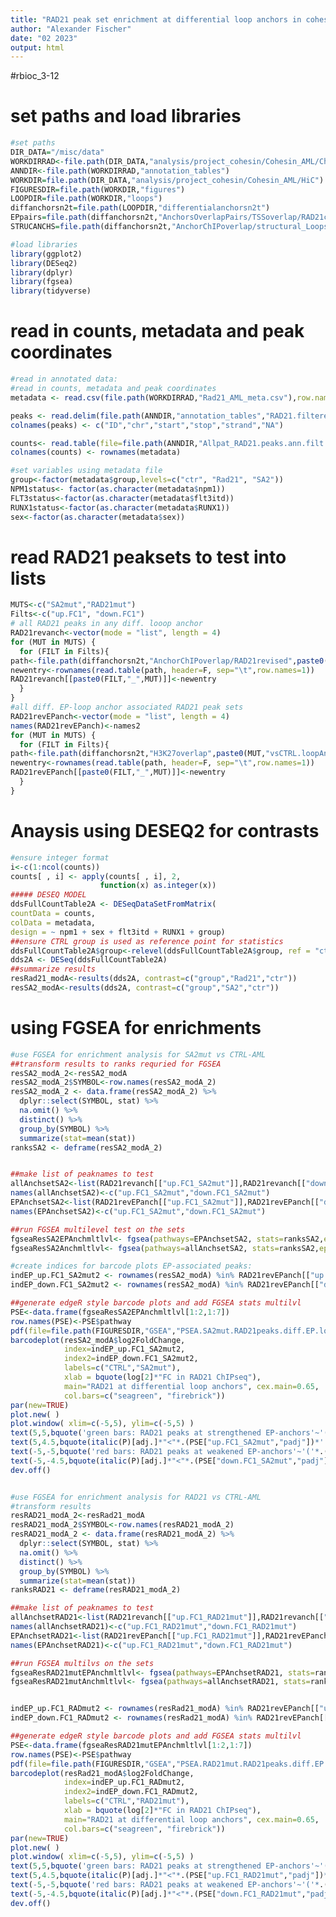 ```yaml
---
title: "RAD21 peak set enrichment at differential loop anchors in cohesin-mut AML"
author: "Alexander Fischer"
date: "02 2023"
output: html
---
```

#rbioc_3-12

# set paths and load libraries
```r
#set paths
DIR_DATA="/misc/data"
WORKDIRRAD<-file.path(DIR_DATA,"analysis/project_cohesin/Cohesin_AML/ChIP_analysis")
ANNDIR<-file.path(WORKDIRRAD,"annotation_tables")
WORKDIR=file.path(DIR_DATA,"analysis/project_cohesin/Cohesin_AML/HiC")
FIGURESDIR=file.path(WORKDIR,"figures")
LOOPDIR=file.path(WORKDIR,"loops")
diffanchorsn2t=file.path(LOOPDIR,"differentialanchorsn2t")
EPpairs=file.path(diffanchorsn2t,"AnchorsOverlapPairs/TSSoverlap/RAD21centred") #regulatory diff loops
STRUCANCHS=file.path(diffanchorsn2t,"AnchorChIPoverlap/structural_Loops") #structural diff loops

#load libraries
library(ggplot2)
library(DESeq2)
library(dplyr)
library(fgsea)
library(tidyverse)
```

# read in counts, metadata and peak coordinates
```r
#read in annotated data:
#read in counts, metadata and peak coordinates
metadata <- read.csv(file.path(WORKDIRRAD,"Rad21_AML_meta.csv"),row.names="X...ChIP.ID")

peaks <- read.delim(file.path(ANNDIR,"annotation_tables","RAD21.filtered.peaks.Rinput.txt"), header=F)
colnames(peaks) <- c("ID","chr","start","stop","strand","NA")

counts<- read.table(file=file.path(ANNDIR,"Allpat_RAD21.peaks.ann.filt.Rinput.txt"), header=T, sep="\t", row.names=1)
colnames(counts) <- rownames(metadata)

#set variables using metadata file 
group<-factor(metadata$group,levels=c("ctr", "Rad21", "SA2"))
NPM1status<- factor(as.character(metadata$npm1))
FLT3status<-factor(as.character(metadata$flt3itd))
RUNX1status<-factor(as.character(metadata$RUNX1))
sex<-factor(as.character(metadata$sex))
```


# read RAD21 peaksets to test into lists
```r
MUTS<-c("SA2mut","RAD21mut")
Filts<-c("up.FC1", "down.FC1")
# all RAD21 peaks in any diff. looop anchor
RAD21revanch<-vector(mode = "list", length = 4)
for (MUT in MUTS) {
  for (FILT in Filts){
path<-file.path(diffanchorsn2t,"AnchorChIPoverlap/RAD21revised",paste0(MUT,"vsCTRL.loopAnchors.red.", FILT, ".n2t.RAD21centered.pos.txt"))
newentry<-rownames(read.table(path, header=F, sep="\t",row.names=1))
RAD21revanch[[paste0(FILT,"_",MUT)]]<-newentry
  }
}
#all diff. EP-loop anchor associated RAD21 peak sets
RAD21revEPanch<-vector(mode = "list", length = 4)
names(RAD21revEPanch)<-names2
for (MUT in MUTS) {
  for (FILT in Filts){
path<-file.path(diffanchorsn2t,"H3K27overlap",paste0(MUT,"vsCTRL.loopAnchors.red.", FILT, ".H3K27accentred.RAD21revcentred.pos.txt"))
newentry<-rownames(read.table(path, header=F, sep="\t",row.names=1))
RAD21revEPanch[[paste0(FILT,"_",MUT)]]<-newentry
  }
}
```

# Anaysis using DESEQ2 for contrasts
```r
#ensure integer format
i<-c(1:ncol(counts))
counts[ , i] <- apply(counts[ , i], 2,
                    function(x) as.integer(x))
##### DESEQ MODEL
ddsFullCountTable2A <- DESeqDataSetFromMatrix(
countData = counts,
colData = metadata,
design = ~ npm1 + sex + flt3itd + RUNX1 + group)
##ensure CTRL group is used as reference point for statistics
ddsFullCountTable2A$group<-relevel(ddsFullCountTable2A$group, ref = "ctr")
dds2A <- DESeq(ddsFullCountTable2A)
##summarize results
resRad21_modA<-results(dds2A, contrast=c("group","Rad21","ctr"))
resSA2_modA<-results(dds2A, contrast=c("group","SA2","ctr"))
```

# using FGSEA for enrichments
```r
#use FGSEA for enrichment analysis for SA2mut vs CTRL-AML
##transform results to ranks requried for FGSEA
resSA2_modA_2<-resSA2_modA
resSA2_modA_2$SYMBOL<-row.names(resSA2_modA_2)
resSA2_modA_2 <- data.frame(resSA2_modA_2) %>% 
  dplyr::select(SYMBOL, stat) %>% 
  na.omit() %>% 
  distinct() %>% 
  group_by(SYMBOL) %>% 
  summarize(stat=mean(stat))
ranksSA2 <- deframe(resSA2_modA_2)


##make list of peaknames to test
allAnchsetSA2<-list(RAD21revanch[["up.FC1_SA2mut"]],RAD21revanch[["down.FC1_SA2mut"]])
names(allAnchsetSA2)<-c("up.FC1_SA2mut","down.FC1_SA2mut")
EPAnchsetSA2<-list(RAD21revEPanch[["up.FC1_SA2mut"]],RAD21revEPanch[["down.FC1_SA2mut"]])
names(EPAnchsetSA2)<-c("up.FC1_SA2mut","down.FC1_SA2mut")

##run FGSEA multilevel test on the sets
fgseaResSA2EPAnchmltlvl<- fgsea(pathways=EPAnchsetSA2, stats=ranksSA2,eps=0)
fgseaResSA2Anchmltlvl<- fgsea(pathways=allAnchsetSA2, stats=ranksSA2,eps=0)

#create indices for barcode plots EP-associated peaks:
indEP_up.FC1_SA2mut2 <- rownames(resSA2_modA) %in% RAD21revEPanch[["up.FC1_SA2mut"]]
indEP_down.FC1_SA2mut2 <- rownames(resSA2_modA) %in% RAD21revEPanch[["down.FC1_SA2mut"]]

##generate edgeR style barcode plots and add FGSEA stats multilvl
PSE<-data.frame(fgseaResSA2EPAnchmltlvl[1:2,1:7])
row.names(PSE)<-PSE$pathway
pdf(file=file.path(FIGURESDIR,"GSEA","PSEA.SA2mut.RAD21peaks.diff.EP.loopanchors.FC1.barcodeplot.FGSEAmltlvl.pdf"), height=6, width=6)
barcodeplot(resSA2_modA$log2FoldChange, 
            index=indEP_up.FC1_SA2mut2, 
            index2=indEP_down.FC1_SA2mut2, 
            labels=c("CTRL","SA2mut"),
            xlab = bquote(log[2]*"FC in RAD21 ChIPseq"), 
            main="RAD21 at differential loop anchors", cex.main=0.65,
            col.bars=c("seagreen", "firebrick"))
par(new=TRUE)
plot.new( )
plot.window( xlim=c(-5,5), ylim=c(-5,5) )
text(5,5,bquote('green bars: RAD21 peaks at strengthened EP-anchors'~'('*.(PSE["up.FC1_SA2mut","size"])*')'), adj = c(1,.3),cex=1)
text(5,4.5,bquote(italic(P)[adj.]*"<"*.(PSE["up.FC1_SA2mut","padj"])*' NES:'*.(PSE["up.FC1_SA2mut","NES"])), adj = c(1,.5),cex=1.5)
text(-5,-5,bquote('red bars: RAD21 peaks at weakened EP-anchors'~'('*.(PSE["down.FC1_SA2mut","size"])*')'), adj = c(0,.5),cex=1)
text(-5,-4.5,bquote(italic(P)[adj.]*"<"*.(PSE["down.FC1_SA2mut","padj"])*' NES:'*.(PSE["down.FC1_SA2mut","NES"])), adj = c(0,.5),cex=1.5)
dev.off()


#use FGSEA for enrichment analysis for RAD21 vs CTRL-AML
#transform results
resRAD21_modA_2<-resRad21_modA
resRAD21_modA_2$SYMBOL<-row.names(resRAD21_modA_2)
resRAD21_modA_2 <- data.frame(resRAD21_modA_2) %>% 
  dplyr::select(SYMBOL, stat) %>% 
  na.omit() %>% 
  distinct() %>% 
  group_by(SYMBOL) %>% 
  summarize(stat=mean(stat))
ranksRAD21 <- deframe(resRAD21_modA_2)

##make list of peaknames to test
allAnchsetRAD21<-list(RAD21revanch[["up.FC1_RAD21mut"]],RAD21revanch[["down.FC1_RAD21mut"]])
names(allAnchsetRAD21)<-c("up.FC1_RAD21mut","down.FC1_RAD21mut")
EPAnchsetRAD21<-list(RAD21revEPanch[["up.FC1_RAD21mut"]],RAD21revEPanch[["down.FC1_RAD21mut"]])
names(EPAnchsetRAD21)<-c("up.FC1_RAD21mut","down.FC1_RAD21mut")

##run FGSEA multilvs on the sets         
fgseaResRAD21mutEPAnchmltlvl<- fgsea(pathways=EPAnchsetRAD21, stats=ranksRAD21,eps=0)
fgseaResRAD21mutAnchmltlvl<- fgsea(pathways=allAnchsetRAD21, stats=ranksRAD21,eps=0)


indEP_up.FC1_RADmut2 <- rownames(resRad21_modA) %in% RAD21revEPanch[["up.FC1_RAD21mut"]]
indEP_down.FC1_RADmut2 <- rownames(resRad21_modA) %in% RAD21revEPanch[["down.FC1_RAD21mut"]]

##generate edgeR style barcode plots and add FGSEA stats multilvl
PSE<-data.frame(fgseaResRAD21mutEPAnchmltlvl[1:2,1:7])
row.names(PSE)<-PSE$pathway
pdf(file=file.path(FIGURESDIR,"GSEA","PSEA.RAD21mut.RAD21peaks.diff.EP.loopanchors.FC1.barcodeplot.FGSEAmltlvl.pdf"), height=6, width=6)
barcodeplot(resRad21_modA$log2FoldChange, 
            index=indEP_up.FC1_RADmut2, 
            index2=indEP_down.FC1_RADmut2, 
            labels=c("CTRL","RAD21mut"),
            xlab = bquote(log[2]*"FC in RAD21 ChIPseq"), 
            main="RAD21 at differential loop anchors", cex.main=0.65,
            col.bars=c("seagreen", "firebrick"))
par(new=TRUE)
plot.new( )
plot.window( xlim=c(-5,5), ylim=c(-5,5) )
text(5,5,bquote('green bars: RAD21 peaks at strengthened EP-anchors'~'('*.(PSE["up.FC1_RAD21mut","size"])*')'), adj = c(1,.3),cex=1)
text(5,4.5,bquote(italic(P)[adj.]*"<"*.(PSE["up.FC1_RAD21mut","padj"])*' NES:'*.(PSE["up.FC1_RAD21mut","NES"])), adj = c(1,.5),cex=1.5)
text(-5,-5,bquote('red bars: RAD21 peaks at weakened EP-anchors'~'('*.(PSE["down.FC1_RAD21mut","size"])*')'), adj = c(0,.5),cex=1)
text(-5,-4.5,bquote(italic(P)[adj.]*"<"*.(PSE["down.FC1_RAD21mut","padj"])*' NES:'*.(PSE["down.FC1_RAD21mut","NES"])), adj = c(0,.5),cex=1.5)
dev.off()
```
